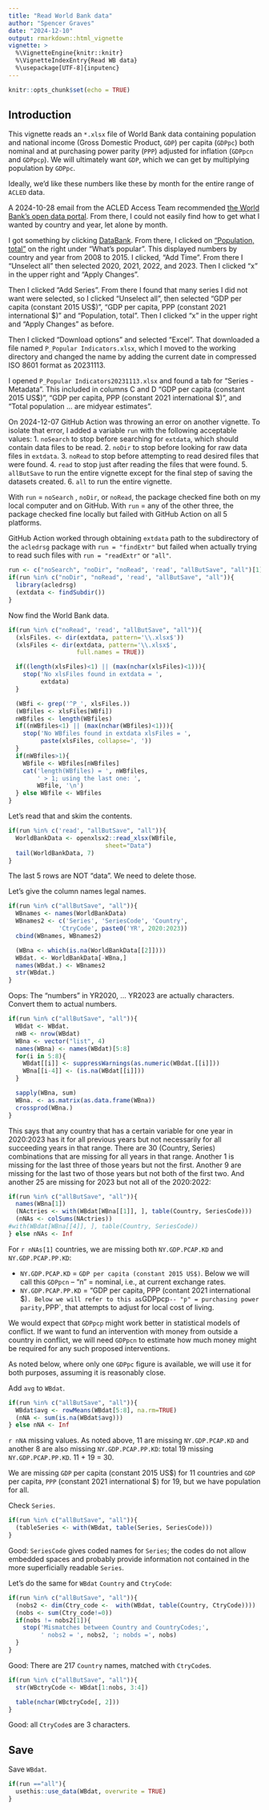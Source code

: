 ```yaml
---
title: "Read World Bank data"
author: "Spencer Graves"
date: "2024-12-10"
output: rmarkdown::html_vignette
vignette: >
  %\VignetteEngine{knitr::knitr}
  %\VignetteIndexEntry{Read WB data}
  %\usepackage[UTF-8]{inputenc}
---
```


```r
knitr::opts_chunk$set(echo = TRUE)
```

## Introduction

This vignette reads an `*.xlsx` file of World Bank data containing population and  national income (Gross Domestic Product, `GDP`) per capita (`GDPpc`) both nominal and at purchasing power parity (`PPP`) adjusted for inflation (`GDPpcn` and `GDPpcp`). We will ultimately want `GDP`, which we can get by multiplying population by `GDPpc`. 

Ideally, we'd like these numbers like these by month for the entire range of `ACLED` data. 

A 2024-10-28 email from the ACLED Access Team recommended [the World Bank's open data portal](https://data.worldbank.org/). From there, I could not easily find how to get what I wanted by country and year, let alone by month. 

I got something by clicking [DataBank](https://databank.worldbank.org/home.aspx). From there, I clicked on ["Population, total"](https://databank.worldbank.org/indicator/SP.POP.TOTL/1ff4a498/Popular-Indicators) on the right under "What's popular". This displayed numbers by country and year from 2008 to 2015. I clicked, "Add Time". From there I "Unselect all" then selected 2020, 2021, 2022, and 2023. Then I clicked "x" in the upper right and "Apply Changes". 

Then I clicked "Add Series". From there I found that many series I did not want were selected, so I clicked "Unselect all", then selected "GDP per capita (constant 2015 US$)", "GDP per capita, PPP (constant 2021 international $)" and "Population, total". Then I clicked "x" in the upper right and "Apply Changes" as before. 

Then I clicked "Download options" and selected "Excel". That downloaded a file named `P_Popular Indicators.xlsx`, which I moved to the working directory and changed the name by adding the current date in compressed ISO 8601 format as 20231113. 

I opened `P_Popular Indicators20231113.xlsx` and found a tab for "Series - Metadata". This included in columns C and D "GDP per capita (constant 2015 US$)", "GDP per capita, PPP (constant 2021 international $)", and "Total population ... are midyear estimates". 

On 2024-12-07 GitHub Action was throwing an error on another vignette. To isolate that error, I added a variable `run` with the following acceptable values: 
1. `noSearch` to stop before searching for `extdata`, which should contain data files to be read. 
2. `noDir` to stop before looking for raw data files in `extdata`. 
3. `noRead` to stop before attempting to read desired files that were found.
4. `read` to stop just after reading the files that were found. 
5. `allButSave` to run the entire vignette except for the final step of saving the datasets created. 
6. `all` to run the entire vignette. 

With `run` = `noSearch` , `noDir`, or `noRead`, the package checked fine both on my local computer and on GitHub. With `run` = any of the other three, the package checked fine locally but failed with GitHub Action on all 5 platforms. 

GitHub Action worked through obtaining `extdata` path to the subdirectory of the `acledrsg` package with `run = "findExtr"` but failed when actually trying to read such files with `run = "readExtr"` or `"all"`. 

```r
run <- c("noSearch", "noDir", "noRead", 'read', "allButSave", "all")[1]
if(run %in% c("noDir", "noRead", 'read', "allButSave", "all")){
  library(acledrsg)
  (extdata <- findSubdir())
}
```

Now find the World Bank data. 

```r
if(run %in% c("noRead", 'read', "allButSave", "all")){
  (xlsFiles. <- dir(extdata, pattern='\\.xlsx$'))
  (xlsFiles <- dir(extdata, pattern='\\.xlsx$', 
                   full.names = TRUE))

  if((length(xlsFiles)<1) || (max(nchar(xlsFiles)<1))){
    stop('No xlsFiles found in extdata = ',
         extdata)
  }

  (WBfi <- grep('^P_', xlsFiles.))
  (WBfiles <- xlsFiles[WBfi])
  nWBfiles <- length(WBfiles)
  if((nWBfiles<1) || (max(nchar(WBfiles)<1))){
    stop('No WBfiles found in extdata xlsFiles = ',
         paste(xlsFiles, collapse=', '))
  }
  if(nWBfiles>1){
    WBfile <- WBfiles[nWBfiles]
    cat('length(WBfiles) = ', nWBfiles, 
        ' > 1; using the last one: ', 
        WBfile, '\n')
  } else WBfile <- WBfiles
}
```

Let's read that and skim the contents.  

```r
if(run %in% c('read', "allButSave", "all")){
  WorldBankData <- openxlsx2::read_xlsx(WBfile, 
                           sheet="Data")
  tail(WorldBankData, 7)
}
```

The last 5 rows are NOT "data". We need to delete those. 

Let's give the column names legal names. 

```r
if(run %in% c("allButSave", "all")){
  WBnames <- names(WorldBankData)
  WBnames2 <- c('Series', 'SeriesCode', 'Country', 
              'CtryCode', paste0('YR', 2020:2023))
  cbind(WBnames, WBnames2)

  (WBna <- which(is.na(WorldBankData[[2]])))
  WBdat. <- WorldBankData[-WBna,]
  names(WBdat.) <- WBnames2
  str(WBdat.)
}
```

Oops: The "numbers" in YR2020, ... YR2023 are actually characters. Convert them to actual numbers. 

```r
if(run %in% c("allButSave", "all")){
  WBdat <- WBdat.
  nWB <- nrow(WBdat)
  WBna <- vector("list", 4)
  names(WBna) <- names(WBdat)[5:8]
  for(i in 5:8){
    WBdat[[i]] <- suppressWarnings(as.numeric(WBdat.[[i]]))
    WBna[[i-4]] <- (is.na(WBdat[[i]]))
  }

  sapply(WBna, sum)
  WBna. <- as.matrix(as.data.frame(WBna))
  crossprod(WBna.)
}
```

This says that any country that has a certain variable for one year in 2020:2023 has it for all previous years but not necessarily for all succeeding years in that range. There are 30 (Country, Series) combinations that are missing for all years in that range. Another 1 is missing for the last three of those years but not the first. Another 9 are missing for the last two of those years but not both of the first two. And another 25 are missing for 2023 but not all of the 2020:2022: 


```r
if(run %in% c("allButSave", "all")){
  names(WBna[1])
  (NActries <- with(WBdat[WBna[[1]], ], table(Country, SeriesCode)))
  (nNAs <- colSums(NActries))
#with(WBdat[WBna[[4]], ], table(Country, SeriesCode))
} else nNAs <- Inf
```

For `r nNAs[1]` countries, we are missing both `NY.GDP.PCAP.KD` and `NY.GDP.PCAP.PP.KD`: 

* `NY.GDP.PCAP.KD` = `GDP per capita (constant 2015 US$)`. Below we will call this `GDPpcn` -- "n" = nominal, i.e., at current exchange rates. 
* `NY.GDP.PCAP.PP.KD` = "GDP per capita, PPP (contant 2021 international $)`. Below we will refer to this as `GDPpcp` -- "p" = purchasing power parity, `PPP`, that attempts to adjust for local cost of living. 

We would expect that `GDPpcp` might work better in statistical models of conflict. If we want to fund an intervention with money from outside a country in conflict, we will need `GDPpcn` to estimate how much money might be required for any such proposed interventions. 

As noted below, where only one `GDPpc` figure is available, we will use it for both purposes, assuming it is reasonably close. 

Add `avg` to `WBdat`. 

```r
if(run %in% c("allButSave", "all")){
  WBdat$avg <- rowMeans(WBdat[5:8], na.rm=TRUE)
  (nNA <- sum(is.na(WBdat$avg)))
} else nNA <- Inf
```

`r nNA` missing values. As noted above, 11 are missing `NY.GDP.PCAP.KD` and another 8 are also missing `NY.GDP.PCAP.PP.KD`: total 19 missing `NY.GDP.PCAP.PP.KD`. 11 + 19 = 30.  

We are missing `GDP` per capita (constant 2015 US$) for 11 countries and `GDP` per capita, `PPP` (constant 2021 international $) for 19, but we have population for all. 

Check `Series`. 

```r
if(run %in% c("allButSave", "all")){
  (tableSeries <- with(WBdat, table(Series, SeriesCode)))
}
```

Good: `SeriesCode` gives coded names for `Series`; the codes do not allow embedded spaces and probably provide information not contained in the more superficially readable `Series`. 

Let's do the same for `WBdat` `Country` and `CtryCode`:

```r
if(run %in% c("allButSave", "all")){
  (nobs2 <- dim(Ctry_code <-  with(WBdat, table(Country, CtryCode))))
  (nobs <- sum(Ctry_code!=0))
  if(nobs != nobs2[1]){
    stop('Mismatches between Country and CountryCodes;', 
         ' nobs2 = ', nobs2, '; nobds =', nobs)
  }
}
```

Good: There are 217 `Country` names, matched with `CtryCode`s. 

```r
if(run %in% c("allButSave", "all")){
  str(WBctryCode <- WBdat[1:nobs, 3:4])

  table(nchar(WBctryCode[, 2]))
}
```

Good: all `CtryCode`s are 3 characters. 

## Save 

Save `WBdat`.

```r
if(run =="all"){
  usethis::use_data(WBdat, overwrite = TRUE)
}
```

